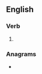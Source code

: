 ==English==

===Verb===
{{head|en|verb form}}

# {{en-third-person singular of|amerce}}

===Anagrams===
* {{anagrams|en|a=aceemrs|racemes}}